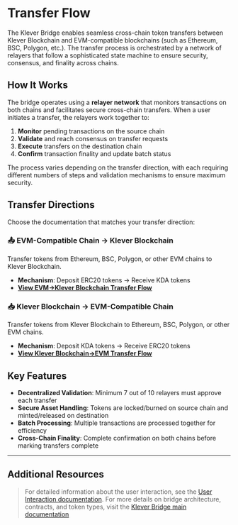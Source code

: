 # Transfer Flow

The Klever Bridge enables seamless cross-chain token transfers between Klever Blockchain and EVM-compatible blockchains (such as Ethereum, BSC, Polygon, etc.). The transfer process is orchestrated by a network of relayers that follow a sophisticated state machine to ensure security, consensus, and finality across chains.

## How It Works

The bridge operates using a **relayer network** that monitors transactions on both chains and facilitates secure cross-chain transfers. When a user initiates a transfer, the relayers work together to:

1. **Monitor** pending transactions on the source chain
2. **Validate** and reach consensus on transfer requests
3. **Execute** transfers on the destination chain
4. **Confirm** transaction finality and update batch status

The process varies depending on the transfer direction, with each requiring different numbers of steps and validation mechanisms to ensure maximum security.

## Transfer Directions

Choose the documentation that matches your transfer direction:

### 📤 EVM-Compatible Chain → Klever Blockchain
Transfer tokens from Ethereum, BSC, Polygon, or other EVM chains to Klever Blockchain.
- **Mechanism**: Deposit ERC20 tokens → Receive KDA tokens
- **[View EVM→Klever Blockchain Transfer Flow](./transfer-flow/evm-kc)**

### 📥 Klever Blockchain → EVM-Compatible Chain  
Transfer tokens from Klever Blockchain to Ethereum, BSC, Polygon, or other EVM chains.
- **Mechanism**: Deposit KDA tokens → Receive ERC20 tokens
- **[View Klever Blockchain→EVM Transfer Flow](./transfer-flow/kc-evm)**

## Key Features

- **Decentralized Validation**: Minimum 7 out of 10 relayers must approve each transfer
- **Secure Asset Handling**: Tokens are locked/burned on source chain and minted/released on destination
- **Batch Processing**: Multiple transactions are processed together for efficiency
- **Cross-Chain Finality**: Complete confirmation on both chains before marking transfers complete

---

## Additional Resources

> For detailed information about the user interaction, see the [User Interaction documentation](./user-interaction).
> For more details on bridge architecture, contracts, and token types, visit the [Klever Bridge main documentation](./)